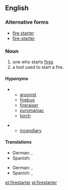 ==English==

===Alternative forms===
* [[fire starter]]
* [[fire-starter]]

===Noun===
{{en-noun}}

# one who starts [[fire]]s
# a tool used to start a fire.

====Hyponyms====
*{{sense|person who starts fires}} 
** [[arsonist]]
** [[firebug]]
** [[fireraiser]]
** [[pyromaniac]]
** [[torch]]

*{{sense|tool used to start a fire}}
** [[incendiary]]

====Translations====
{{trans-top|person who starts fires}}
{{trans-mid}}
* German: {{t|de|Anzünder|m}}, {{t|de|Brandstifter|m}} {{gloss|arsonist}}
* Spanish: {{t|es|incendiario|m}}
{{trans-bottom}}

{{trans-top|tool used to start a fire}}
{{trans-mid}}
* German: {{t|de|Anzünder|m}}, {{t|de|Grillanzünder|m}} {{gloss|barbecue firestarter}}
* Spanish: {{t|es|incendiario|m}}, {{t|es|encendedor|m}}
{{trans-bottom}}

[[et:firestarter]]
[[pl:firestarter]]